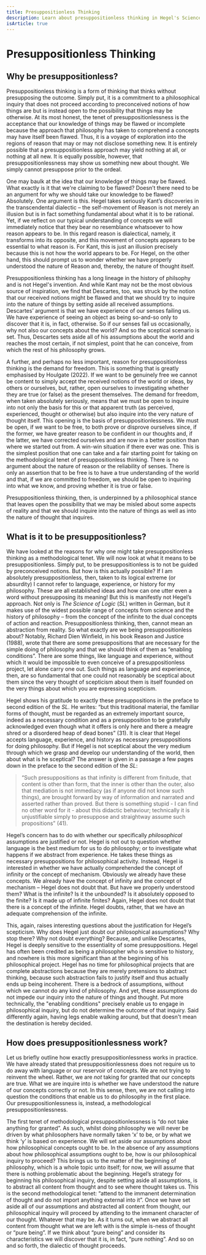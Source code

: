 ```yaml
---
title: Presuppositionless Thinking
description: Learn about presuppositionless thinking in Hegel's Science of Logic
isArticle: true
---
```


# Presuppositionless Thinking

## Why be presuppositionless?

Presuppositionless thinking is a form of thinking that thinks without presupposing the outcome. Simply put, it is a commitment to a philosophical inquiry that does not proceed according to preconceived notions of how things are but is instead open to the possibility that things may be otherwise. At its most honest, the tenet of presuppositionlessness is the acceptance that our knowledge of things may be flawed or incomplete because the approach that philosophy has taken to comprehend a concepts may have itself been flawed. Thus, it is a voyage of exploration into the regions of reason that may or may not disclose something new. It is entirely possible that a presuppositionless approach may yield nothing at all, or nothing at all new. It is equally possible, however, that presuppositionlessness may show us something new about thought. We simply cannot presuppose prior to the ordeal.

One may baulk at the idea that our knowledge of things may be flawed. What exactly is it that we're claiming to be flawed? Doesn’t there need to be an argument for why we should take our knowledge to be flawed? Absolutely. One argument is this. Hegel takes seriously Kant’s discoveries in the transcendental dialectic – the self-movement of Reason is not merely an illusion but is in fact something fundamental about what it is to be rational. Yet, if we reflect on our typical understanding of concepts we will immediately notice that they bear no resemblance whatsoever to how reason appears to be. In this regard reason is dialectical, namely, it transforms into its opposite, and this movement of concepts appears to be essential to what reason is. For Kant, this is just an illusion precisely because this is not how the world appears to be. For Hegel, on the other hand, this should prompt us to wonder whether we have properly understood the nature of Reason and, thereby, the nature of thought itself.

Presuppositionless thinking has a long lineage in the history of philsophy and is not Hegel's invention. And while Kant may not be the most obvious source of inspiration, we find that Descartes, too, was struck by the notion that our received notions might be flawed and that we should try to inquire into the nature of things by setting aside all received assumptions. Descartes’ argument is that we have experience of our senses failing us. We have experience of seeing an object as being so-and-so only to discover that it is, in fact, otherwise. So if our senses fail us occasionally, why not also our concepts about the world? And so the sceptical scenario is set. Thus, Descartes sets aside all of his assumptions about the world and reaches the most certain, if not simplest, point that he can conceive, from which the rest of his philosophy grows.

A further, and perhaps no less important, reason for presuppositionless thinking is the demand for freedom. This is something that is greatly emphasised by Houlgate (2022). If we want to be genuinely free we cannot be content to simply accept the received notions of the world or ideas, by others or ourselves, but, rather, open ourselves to investigating whether they are true (or false) as the present themselves. The demand for freedom, when taken absolutely seriously, means that we must be open to inquire into not only the basis for this or that apparent truth (as perceived, experienced, thought or otherwise) but also inquire into the very nature of thought itself. This opening is the basis of presuppositionlessness. We must be open, if we want to be free, to both prove or disprove ourselves since, if the former, we have greater reason to be confident in our thoughts and, if the latter, we have corrected ourselves and are now in a better position than where we started out from. A win-win situation if there ever was one. This is the simplest position that one can take and a fair starting point for taking on the methodological tenet of presuppositionless thinking. There is no argument about the nature of reason or the reliability of senses. There is only an assertion that to be free is to have a true understanding of the world and that, if we are committed to freedom, we should be open to inquiring into what we know, and proving whether it is true or false. 

Presuppositionless thinking, then, is underpinned by a philosophical stance that leaves open the possibility that we may be misled about some aspects of reality and that we should inquire into the nature of things as well as into the nature of thought that inquires.

## What is it to be presuppositionless?

We have looked at the reasons for why one might take presuppositionless thinking  as a methodological tenet. We will now look at what it means to be presuppositionless. Simply put, to be presuppositionless is to not be guided by preconceived notions. But how is this actually possible? If I am absolutely presuppositionless, then, taken to its logical extreme (or absurdity) I cannot refer to language, experience, or history for my philosophy. These are all established ideas and how can one utter even a word without presupposing its meaning! But this is manifestly not Hegel’s approach. Not only is *The Science of Logic* (*SL*) written in German, but it makes use of the widest possible range of concepts from science and the history of philosophy – from the concept of the infinite to the dual concepts of action and reaction. Presuppositionless thinking, then, cannot mean an abstraction from reality. So what exactly are we being presuppositionless about? Notably, Richard Dien Winfield, in his book Reason and Justice (1988), wrote that there are some presuppositions that are necessary for the simple doing of philosophy and that we should think of them as “enabling conditions”. There are some things, like language and experience, without which it would be impossible to even conceive of a presuppositionless project, let alone carry one out. Such things as language and experience, then, are so fundamental that one could not reasonably be sceptical about them since the very thought of scepticism about them is itself founded on the very things about which you are expressing scepticism. 

Hegel shows his gratitude to exactly these presuppositions in the preface to second edition of the *SL*. He writes: “but this traditional material, the familiar forms of thought, must be regarded as an extremely important source, indeed as a necessary condition and as a presupposition to be gratefully acknowledged even though what it offers is only here and there a meagre shred or a disordered heap of dead bones” (31). It is clear that Hegel accepts language, experience, and history as necessary presuppositions for doing philosophy. But if Hegel is not sceptical about the very medium through which we grasp and develop our understanding of the world, then about what is he sceptical? The answer is given in a passage a few pages down in the preface to the second edition of the *SL*: 

> “Such presuppositions as that infinity is different from finitude, that content is other than form, that the inner is other than the outer, also that mediation is not immediacy (as if anyone did not know such things), are brought forward by way of information and narrated and asserted rather than proved. But there is something stupid - I can find no other word for it - about this didactic behaviour; technically it is unjustifiable simply to presuppose and straightway assume such propositions” (41).

Hegel’s concern has to do with whether our specifically *philosophical* assumptions are justified or not. Hegel is not out to question whether language is the best medium for us to do philosophy; or to investigate what happens if we abstract from experience. He takes these things as necessary presuppositions for philosophical activity. Instead, Hegel is interested in whether we have actually comprehended the concept of infinity or the concept of mechanism. Obviously we already have these concepts. We already have the concept of infinity and the concept of mechanism – Hegel does not doubt that. But have we properly understood them? What is the infinite? Is it the unbounded? Is it absolutely opposed to the finite? Is it made up of infinite finites? Again, Hegel does not doubt that there is a concept of the infinite. Hegel doubts, rather, that we have an adequate comprehension of the infinite. 

This, again, raises interesting questions about the justification for Hegel’s scepticism. Why does Hegel just doubt our philosophical assumptions? Why stop there? Why not doubt everything? Because, and unlike Descartes, Hegel is deeply sensitive to the essentiality of some presuppositions. Hegel has often been credited as being a philosopher who is sensitive to history, and nowhere is this more significant than at the beginning of his philosophical project. Hegel has no time for philosophical projects that are complete abstractions because they are merely pretensions to abstract thinking, because such abstraction fails to justify itself and thus actually ends up being incoherent. There is a bedrock of assumptions, without which we cannot do any kind of philosophy. And yet, these assumptions do not impede our inquiry into the nature of things and thought. Put more technically, the "enabling conditions" precisely enable us to engage in philosophical inquiry, but do not determine the outcome of that inquiry. Said differently again, having legs enable walking around, but that doesn't mean the destination is hereby decided.

## How does presuppositionlessness work?

Let us briefly outline how exactly presuppositionlessness works in practice. We have already stated that presuppositionlessness does not require us to do away with language or our reservoir of concepts. We are not trying to reinvent the wheel. Rather, we are *not* taking for granted that our concepts are true. What we are inquire into is whether we have understood the nature of our concepts correctly or not. In this sense, then, we are not calling into question the conditions that enable us to do philosophy in the first place. Our presuppositionlessness is, instead, a methodological presuppositionlessness.

The first tenet of methodological presuppositionlessness is “do not take anything for granted”. As such, whilst doing philosophy we will never be driven by what philosophers have normally taken ‘x’ to be, or by what we think ‘y’ is based on experience. We will set aside our assumptions about how philosophical concepts ought to be. In the absence of any assumptions about how philosophical assumptions ought to be, how is our philosophical inquiry to proceed? This brings us to the matter of the beginning of philosophy, which is a whole topic unto itself; for now, we will assume that there is nothing problematic about the beginning. Hegel’s strategy for beginning his philosophical inquiry, despite setting aside all assumptions, is to abstract all content from thought and to see where thought takes us. This is the second methodological tenet: “attend to the immanent determination of thought and do not import anything external into it”. Once we have set aside all of our assumptions and abstracted all content from thought, our philosophical inquiry will proceed by attending to the immanent character of our thought. Whatever that may be. As it turns out, when we abstract all content from thought what we are left with is the simple is-ness of thought or “pure being”. If we think about “pure being” and consider its characteristics we will discover that it is, in fact, “pure nothing”. And so on and so forth, the dialectic of thought proceeds. 
